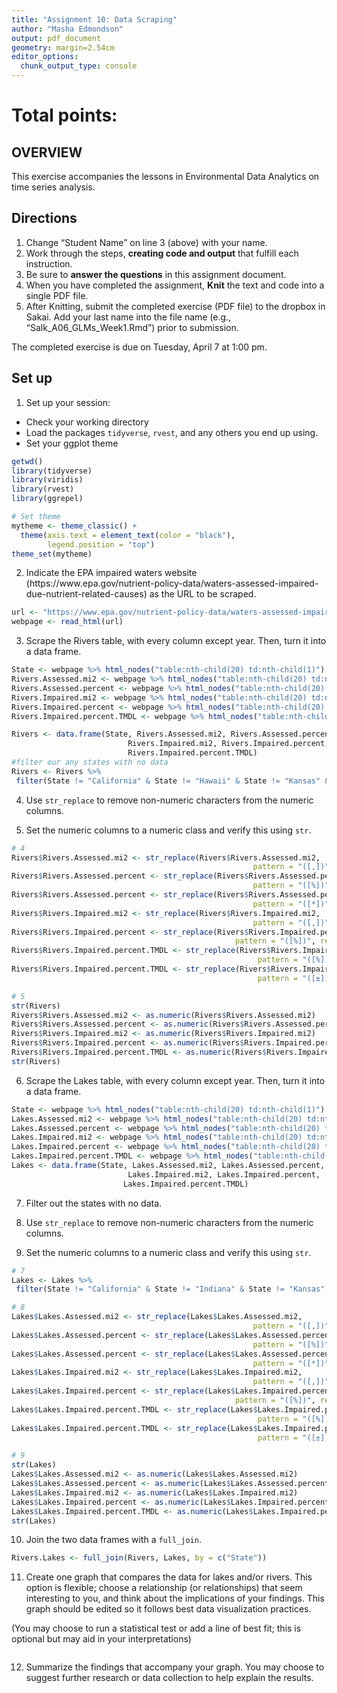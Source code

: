 ```yaml
---
title: "Assignment 10: Data Scraping"
author: "Masha Edmondson"
output: pdf_document
geometry: margin=2.54cm
editor_options: 
  chunk_output_type: console
---
```


# Total points:

## OVERVIEW

This exercise accompanies the lessons in Environmental Data Analytics on time series analysis. 

## Directions
1. Change "Student Name" on line 3 (above) with your name.
3. Work through the steps, **creating code and output** that fulfill each instruction.
4. Be sure to **answer the questions** in this assignment document.
6. When you have completed the assignment, **Knit** the text and code into a single PDF file.
8. After Knitting, submit the completed exercise (PDF file) to the dropbox in Sakai. Add your last name into the file name (e.g., "Salk_A06_GLMs_Week1.Rmd") prior to submission.

The completed exercise is due on Tuesday, April 7 at 1:00 pm.

## Set up 
1. Set up your session:

* Check your working directory
* Load the packages `tidyverse`, `rvest`, and any others you end up using.
* Set your ggplot theme

```r
getwd()
library(tidyverse)
library(viridis)
library(rvest)
library(ggrepel)

# Set theme
mytheme <- theme_classic() +
  theme(axis.text = element_text(color = "black"), 
        legend.position = "top")
theme_set(mytheme)

```

2. Indicate the EPA impaired waters website (https://www.epa.gov/nutrient-policy-data/waters-assessed-impaired-due-nutrient-related-causes) as the URL to be scraped. 

```r
url <- "https://www.epa.gov/nutrient-policy-data/waters-assessed-impaired-due-nutrient-related-causes"
webpage <- read_html(url)
```

3. Scrape the Rivers table, with every column except year. Then, turn it into a data frame.

```r

State <- webpage %>% html_nodes("table:nth-child(20) td:nth-child(1)") %>% html_text() 
Rivers.Assessed.mi2 <- webpage %>% html_nodes("table:nth-child(20) td:nth-child(2)") %>% html_text() 
Rivers.Assessed.percent <- webpage %>% html_nodes("table:nth-child(20) td:nth-child(3)") %>% html_text()
Rivers.Impaired.mi2 <- webpage %>% html_nodes("table:nth-child(20) td:nth-child(4)") %>% html_text()
Rivers.Impaired.percent <- webpage %>% html_nodes("table:nth-child(20) td:nth-child(5)") %>% html_text()
Rivers.Impaired.percent.TMDL <- webpage %>% html_nodes("table:nth-child(20) td:nth-child(6)") %>% html_text()

Rivers <- data.frame(State, Rivers.Assessed.mi2, Rivers.Assessed.percent, 
                          Rivers.Impaired.mi2, Rivers.Impaired.percent, 
                          Rivers.Impaired.percent.TMDL)
#filter our any states with no data
Rivers <- Rivers %>%
 filter(State != "California" & State != "Hawaii" & State != "Kansas" & State != "Maryland" & State != "Missouri" & State != "Nebraska" & State != "New York" & State != "North Carolina" & State != "Ohio" & State != "Oregon" & State != "Florida")

```

4. Use `str_replace` to remove non-numeric characters from the numeric columns. 

5. Set the numeric columns to a numeric class and verify this using `str`.

```r
# 4
Rivers$Rivers.Assessed.mi2 <- str_replace(Rivers$Rivers.Assessed.mi2,
                                                      pattern = "([,])", replacement = "")  
Rivers$Rivers.Assessed.percent <- str_replace(Rivers$Rivers.Assessed.percent,
                                                      pattern = "([%])", replacement = "")
Rivers$Rivers.Assessed.percent <- str_replace(Rivers$Rivers.Assessed.percent,
                                                      pattern = "([*])", replacement = "")
Rivers$Rivers.Impaired.mi2 <- str_replace(Rivers$Rivers.Impaired.mi2,
                                                      pattern = "([,])", replacement = "")  
Rivers$Rivers.Impaired.percent <- str_replace(Rivers$Rivers.Impaired.percent, 
                                                  pattern = "([%])", replacement = "")
Rivers$Rivers.Impaired.percent.TMDL <- str_replace(Rivers$Rivers.Impaired.percent.TMDL, 
                                                       pattern = "([%])", replacement = "")
Rivers$Rivers.Impaired.percent.TMDL <- str_replace(Rivers$Rivers.Impaired.percent.TMDL, 
                                                       pattern = "([±])", replacement = "")

# 5
str(Rivers)
Rivers$Rivers.Assessed.mi2 <- as.numeric(Rivers$Rivers.Assessed.mi2)
Rivers$Rivers.Assessed.percent <- as.numeric(Rivers$Rivers.Assessed.percent)
Rivers$Rivers.Impaired.mi2 <- as.numeric(Rivers$Rivers.Impaired.mi2)
Rivers$Rivers.Impaired.percent <- as.numeric(Rivers$Rivers.Impaired.percent)
Rivers$Rivers.Impaired.percent.TMDL <- as.numeric(Rivers$Rivers.Impaired.percent.TMDL)
str(Rivers)

```

6. Scrape the Lakes table, with every column except year. Then, turn it into a data frame.

```r
State <- webpage %>% html_nodes("table:nth-child(20) td:nth-child(1)") %>% html_text() 
Lakes.Assessed.mi2 <- webpage %>% html_nodes("table:nth-child(20) td:nth-child(2)") %>% html_text() 
Lakes.Assessed.percent <- webpage %>% html_nodes("table:nth-child(20) td:nth-child(3)") %>% html_text()
Lakes.Impaired.mi2 <- webpage %>% html_nodes("table:nth-child(20) td:nth-child(4)") %>% html_text()
Lakes.Impaired.percent <- webpage %>% html_nodes("table:nth-child(20) td:nth-child(5)") %>% html_text()
Lakes.Impaired.percent.TMDL <- webpage %>% html_nodes("table:nth-child(20) td:nth-child(6)") %>% html_text()
Lakes <- data.frame(State, Lakes.Assessed.mi2, Lakes.Assessed.percent, 
                          Lakes.Impaired.mi2, Lakes.Impaired.percent, 
                         Lakes.Impaired.percent.TMDL)
```

7. Filter out the states with no data. 

8. Use `str_replace` to remove non-numeric characters from the numeric columns. 

9. Set the numeric columns to a numeric class and verify this using `str`.
```r
# 7
Lakes <- Lakes %>%
 filter(State != "California" & State != "Indiana" & State != "Kansas" & State != "Maryland" & State != "Missouri" & State != "Nebraska" & State != "Nevada" & State != "New York" & State != "North Carolina"& State != "Ohio" & State != "Oklahoma" & State != "Oregon" & State != "Tennessee" & State != "Florida" & State != "Pennsylvania")

# 8
Lakes$Lakes.Assessed.mi2 <- str_replace(Lakes$Lakes.Assessed.mi2,
                                                      pattern = "([,])", replacement = "")  
Lakes$Lakes.Assessed.percent <- str_replace(Lakes$Lakes.Assessed.percent,
                                                      pattern = "([%])", replacement = "")
Lakes$Lakes.Assessed.percent <- str_replace(Lakes$Lakes.Assessed.percent,
                                                      pattern = "([*])", replacement = "")
Lakes$Lakes.Impaired.mi2 <- str_replace(Lakes$Lakes.Impaired.mi2,
                                                      pattern = "([,])", replacement = "")  
Lakes$Lakes.Impaired.percent <- str_replace(Lakes$Lakes.Impaired.percent, 
                                                  pattern = "([%])", replacement = "")
Lakes$Lakes.Impaired.percent.TMDL <- str_replace(Lakes$Lakes.Impaired.percent.TMDL, 
                                                       pattern = "([%])", replacement = "")
Lakes$Lakes.Impaired.percent.TMDL <- str_replace(Lakes$Lakes.Impaired.percent.TMDL, 
                                                       pattern = "([±])", replacement = "")

# 9
str(Lakes)
Lakes$Lakes.Assessed.mi2 <- as.numeric(Lakes$Lakes.Assessed.mi2)
Lakes$Lakes.Assessed.percent <- as.numeric(Lakes$Lakes.Assessed.percent)
Lakes$Lakes.Impaired.mi2 <- as.numeric(Lakes$Lakes.Impaired.mi2)
Lakes$Lakes.Impaired.percent <- as.numeric(Lakes$Lakes.Impaired.percent)
Lakes$Lakes.Impaired.percent.TMDL <- as.numeric(Lakes$Lakes.Impaired.percent.TMDL)
str(Lakes)

```

10. Join the two data frames with a `full_join`.

```r
Rivers.Lakes <- full_join(Rivers, Lakes, by = c("State"))
```

11. Create one graph that compares the data for lakes and/or rivers. This option is flexible; choose a relationship (or relationships) that seem interesting to you, and think about the implications of your findings. This graph should be edited so it follows best data visualization practices. 

(You may choose to run a statistical test or add a line of best fit; this is optional but may aid in your interpretations)
```r

```

12. Summarize the findings that accompany your graph. You may choose to suggest further research or data collection to help explain the results.

>
